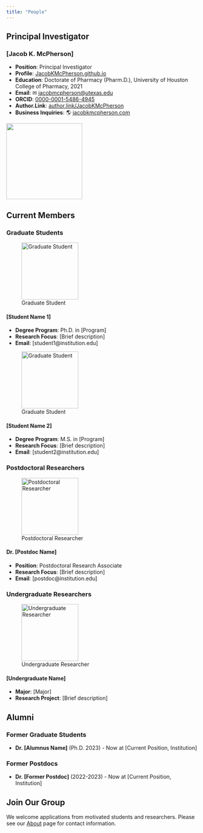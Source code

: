 ```yaml
---
title: "People"
---
```


<!-- # Group Members -->

## Principal Investigator
### \[Jacob K. McPherson\]
::: {.grid}
::: {.g-col-6}
-   **Position**: Principal Investigator
-   **Profile**: [JacobKMcPherson.github.io](https://jacobkmcpherson.github.io)
-   **Education**: Doctorate of Pharmacy (Pharm.D.), University of Houston College of Pharmacy, 2021
-   **Email**: ✉ [jacobmcpherson\@utexas.edu](mailto:jacobmcpherson@utexas.edu)
-   **ORCID**: [0000-0001-5486-4945](https://orcid.org/0000-0001-5486-4945)
-   **Author.Link**: [author.link/JacobKMcPherson](https://author.link/JacobKMcPherson)
-   **Business Inquiries**: 🌎 [jacobkmcpherson.com](https://www.jacobkmcpherson.com)
:::

::: {.g-col-6}
![](images/jacob-mcpherson.svg){.img-fluid width="200"}
:::
:::

## Current Members

### Graduate Students

![Graduate Student](images/placeholder-graduate.svg){.img-fluid width="150"}

#### \[Student Name 1\]

-   **Degree Program**: Ph.D. in \[Program\]
-   **Research Focus**: \[Brief description\]
-   **Email**: \[student1\@institution.edu\]

![Graduate Student](images/placeholder-graduate.svg){.img-fluid width="150"}

#### \[Student Name 2\]

-   **Degree Program**: M.S. in \[Program\]
-   **Research Focus**: \[Brief description\]
-   **Email**: \[student2\@institution.edu\]

### Postdoctoral Researchers

![Postdoctoral Researcher](images/placeholder-postdoc.svg){.img-fluid width="150"}

#### Dr. \[Postdoc Name\]

-   **Position**: Postdoctoral Research Associate
-   **Research Focus**: \[Brief description\]
-   **Email**: \[postdoc\@institution.edu\]

### Undergraduate Researchers

![Undergraduate Researcher](images/placeholder-undergraduate.svg){.img-fluid width="150"}

#### \[Undergraduate Name\]

-   **Major**: \[Major\]
-   **Research Project**: \[Brief description\]

## Alumni

### Former Graduate Students

-   **Dr. \[Alumnus Name\]** (Ph.D. 2023) - Now at \[Current Position, Institution\]

### Former Postdocs

-   **Dr. \[Former Postdoc\]** (2022-2023) - Now at \[Current Position, Institution\]

## Join Our Group

We welcome applications from motivated students and researchers. Please see our [About](about.qmd) page for contact information.
